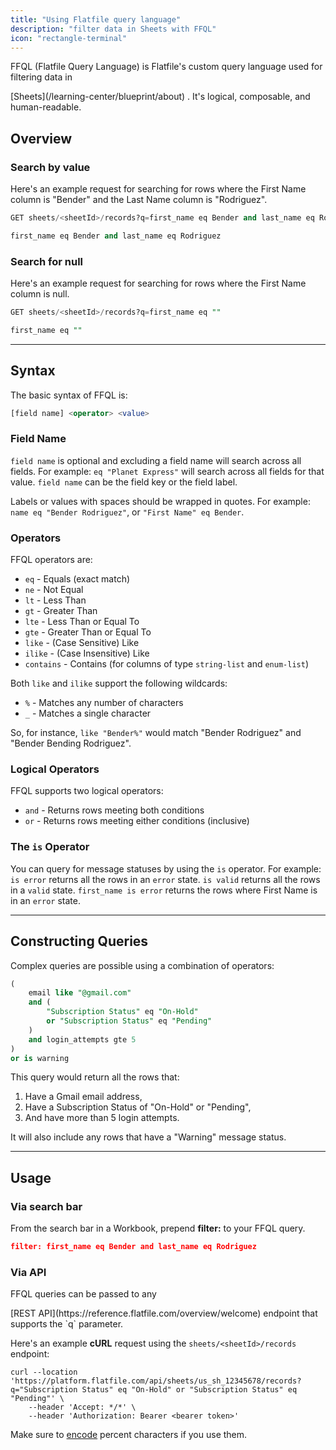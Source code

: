 ```yaml
---
title: "Using Flatfile query language"
description: "filter data in Sheets with FFQL"
icon: "rectangle-terminal"
---
```


<Snippet file="shared/dxpbanner.mdx" />

<Snippet file="shared/dxpbanner.mdx" />

FFQL (Flatfile Query Language) is Flatfile's custom query language used for
filtering data in

<Tooltip tip="A collection of fields...">
  [Sheets](/learning-center/blueprint/about)
</Tooltip>
. It's logical, composable, and human-readable.

## Overview

### Search by value

Here's an example request for searching for rows where the First Name column is
"Bender" and the Last Name column is "Rodriguez".

```sql GET sheets/<sheetId>/records request
GET sheets/<sheetId>/records?q=first_name eq Bender and last_name eq Rodriguez
```

```sql query
first_name eq Bender and last_name eq Rodriguez
```

### Search for null

Here's an example request for searching for rows where the First Name column is
null.

```sql GET sheets/<sheetId>/records request
GET sheets/<sheetId>/records?q=first_name eq ""
```

```sql query
first_name eq ""
```

---

## Syntax

The basic syntax of FFQL is:

```sql
[field name] <operator> <value>
```

### Field Name

`field name` is optional and excluding a field name will search across all
fields. For example: `eq "Planet Express"` will search across all fields for
that value. `field name` can be the field key or the field label.

Labels or values with spaces should be wrapped in quotes. For example:
`name eq "Bender Rodriguez"`, or `"First Name" eq Bender`.

### Operators

FFQL operators are:

- `eq` - Equals (exact match)
- `ne` - Not Equal
- `lt` - Less Than
- `gt` - Greater Than
- `lte` - Less Than or Equal To
- `gte` - Greater Than or Equal To
- `like` - (Case Sensitive) Like
- `ilike` - (Case Insensitive) Like
- `contains` - Contains (for columns of type `string-list` and `enum-list`)

Both `like` and `ilike` support the following wildcards:

- `%` - Matches any number of characters
- `_` - Matches a single character

So, for instance, `like "Bender%"` would match "Bender Rodriguez" and "Bender
Bending Rodriguez".

### Logical Operators

FFQL supports two logical operators:

- `and` - Returns rows meeting both conditions
- `or` - Returns rows meeting either conditions (inclusive)

### The `is` Operator

You can query for message statuses by using the `is` operator. For example:
`is error` returns all the rows in an `error` state. `is valid` returns all the
rows in a `valid` state. `first_name is error` returns the rows where First Name
is in an `error` state.

---

## Constructing Queries

Complex queries are possible using a combination of operators:

```sql
(
    email like "@gmail.com"
    and (
        "Subscription Status" eq "On-Hold"
        or "Subscription Status" eq "Pending"
    )
    and login_attempts gte 5
)
or is warning
```

This query would return all the rows that:

1. Have a Gmail email address,
2. Have a Subscription Status of "On-Hold" or "Pending",
3. And have more than 5 login attempts.

<Note>It will also include any rows that have a "Warning" message status.</Note>

---

## Usage

### Via search bar

From the search bar in a Workbook, prepend **filter:** to your FFQL query.

```json type in search bar
filter: first_name eq Bender and last_name eq Rodriguez
```

### Via API

FFQL queries can be passed to any

<Tooltip tip="View API reference">
  [REST API](https://reference.flatfile.com/overview/welcome)
</Tooltip>
endpoint that supports the `q` parameter.

Here's an example **cURL** request using the `sheets/<sheetId>/records`
endpoint:

```shell Shell / cURL
curl --location 'https://platform.flatfile.com/api/sheets/us_sh_12345678/records?q="Subscription Status" eq "On-Hold" or "Subscription Status" eq "Pending"' \
    --header 'Accept: */*' \
    --header 'Authorization: Bearer <bearer token>'
```

Make sure to [encode](https://en.wikipedia.org/wiki/URL_encoding) percent
characters if you use them.
